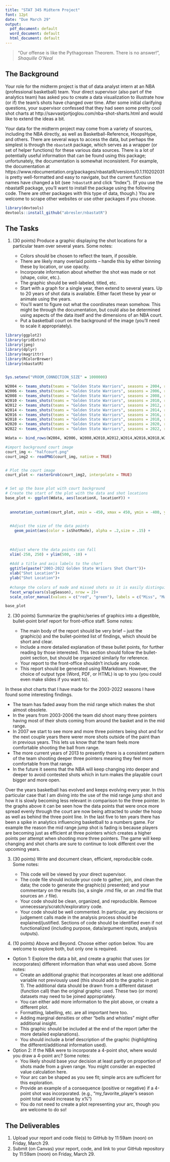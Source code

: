 ```yaml
---
title: "STAT 345 Midterm Project"
font: 12pt
date: "Due March 29"
output:
  pdf_document: default
  word_document: default
  html_document: default
---
```


> "Our offense is like the Pythagorean Theorem. There is no answer!", _Shaquille O'Neal_

## The Background

Your role for the midterm project is that of data analyst intern at an NBA (professional basketball) team. Your direct supervisor (also part of the analytics team) has asked you to create a data visualization to illustrate how (or if) the team's shots have changed over time. After some initial clarifying questions, your supervisor confessed that they had seen some pretty cool shot charts at http://savvastjortjoglou.com/nba-shot-sharts.html and would like to extend the ideas a bit. 

Your data for the midterm project may come from a variety of sources, including the NBA directly, as well as Basketball-Reference, HoopsHype, and others. There are several ways to access the data, but perhaps the simplest is through the `nbastatR` package, which serves as a wrapper (or set of helper functions) for these various data sources. There is a lot of potentially useful information that can be found using this package; unfortunately, the documentation is somewhat inconsistent. For example, the documentation at https://www.rdocumentation.org/packages/nbastatR/versions/0.1.110202031 is pretty well-formatted and easy to navigate, but the current function names have changed a bit (see `?nbastatR` and click "Index"). (If you use the nbastatR package, you'll want to install the package using the following code. There are other packages with this type of data, though.) You are welcome to scrape other websites or use other packages if you choose.

```r

library(devtools)
devtools::install_github("abresler/nbastatR")


```

## The Tasks

1. (30 points) Produce a graphic displaying the shot locations for a particular team over several years. Some notes:

   - Colors should be chosen to reflect the team, if possible.
   - There are likely many overlaid points -- handle this by either binning these by location, or use opacity.
   - Incorporate information about whether the shot was made or not (shape, color, etc.).
   - The graphic should be well-labeled, titled, etc.
   - Start with a graph for a single year, then extend to several years. Up to 20 years of shot data is available. Either facet these by year or animate using the years.
   - You'll want to figure out what the coordinates mean somehow. This might be through the documentation, but could also be determined using aspects of the data itself and the dimensions of an NBA court.
    - Put a basketball court on the background of the image (you'll need to scale it appropriately).
    
```r
library(ggplot2)
library(gridExtra)
library(jpeg)
library(dplyr)
library(magrittr)
library(RColorBrewer)
library(nbastatR)


Sys.setenv("VROOM_CONNECTION_SIZE" = 1000000)

W2004 <- teams_shots(teams = "Golden State Warriors", seasons = 2004, return_message = F)
W2006 <- teams_shots(teams = "Golden State Warriors", seasons = 2006, return_message = F)
W2008 <- teams_shots(teams = "Golden State Warriors", seasons = 2008, return_message = F)
W2010 <- teams_shots(teams = "Golden State Warriors", seasons = 2010, return_message = F)
W2012 <- teams_shots(teams = "Golden State Warriors", seasons = 2012, return_message = F)
W2014 <- teams_shots(teams = "Golden State Warriors", seasons = 2014, return_message = F)
W2016 <- teams_shots(teams = "Golden State Warriors", seasons = 2016, return_message = F)
W2018 <- teams_shots(teams = "Golden State Warriors", seasons = 2018, return_message = F)
W2020 <- teams_shots(teams = "Golden State Warriors", seasons = 2020, return_message = F)
W2022 <- teams_shots(teams = "Golden State Warriors", seasons = 2022, return_message = F)

Wdata <- bind_rows(W2004, W2006, W2008,W2010,W2012,W2014,W2016,W2018,W2020,W2022)
```


```r
#import background court image
court_img <- "halfcourt.png"
court_img2 <- readPNG(court_img, native = TRUE)


# Plot the court image
court_plot <- rasterGrob(court_img2, interpolate = TRUE)


# Set up the base plot with court background
# Create the start of the plot with the data and shot locations
base_plot <- ggplot(Wdata, aes(locationX, locationY)) +
  
  
  annotation_custom(court_plot, xmin = -450, xmax = 450, ymin = -400, ymax = 70) +

  
  #Adjust the size of the data points 
    geom_point(aes(color = isShotMade), alpha = .2,size = .15) +
  
  
  
  #Adjust where the data points can fall
  xlim(-250, 250) + ylim(500, -10) +
  
  #Add a title and axis labels to the chart 
  ggtitle(paste("2003-2022 Golden State Wriiors Shot Chart"))+
  xlab("Shot Location")+
  ylab("Shot Location")+
  
  #change the colors of made and missed shots so it is easily distinguishable 
  facet_wrap(vars(slugSeason), nrow = 2)+
  scale_color_manual(values = c("red", "green"), labels = c("Miss", "Make"), name = "Result")

base_plot

```
2. (30 points) Summarize the graphic/series of graphics into a digestible, bullet-point brief report for front-office staff. Some notes:

   - The main body of the report should be very brief -- just the graphic(s) and the bullet-pointed list of findings, which should be short and clear.
   - Include a more detailed explanation of these bullet points, for further reading by those interested. This section should follow the bullet-point section, but should be organized similarly for reference. 
   - Your report to the front-office shouldn't include any code.
   - This report should be generated using RMarkdown. However, the choice of output type (Word, PDF, or HTML) is up to you (you could even make slides if you want to). 
   
In these shot charts that I have made for the 2003-2022 seasons I have found some interesting findings.

- The team has faded away from the mid range which makes the shot almost obsolete.
- In the years from 2003-2006 the team did shoot many three pointers having most of their shots coming from around the basket and in the mid range.
- In 2007 we start to see more and more three pointers being shot and for the next couple years there werer more shots outside of the paint than in previous years. This lets us know that the team feels more comfortable shooting the ball from range.
- The more current years of 2013 to presently there is a consistent pattern of the team shooting deeper three pointers meaning they feel more comfortable from that range.
- In the future it seems that the NBA will keep changing into deeper and deeper to avoid contested shots which in turn makes the playable court bigger and more open. 
   
Over the years basketball has evolved and keeps evolving every year. In this particular case that I am diving into the use of the mid range jump shot and how it is slowly becoming less relevant in comparison to the three pointer. In the graphs above it can be seen how the data points that were once more spread evenly through the court are now being attracted to under the hoop as well as behind the three point line. In the last five to ten years there has been a spike in analytics influencing basketball to a numbers game. For example the reason the mid range jump shot is fading is because players are becoming just as efficient at three pointers which creates a higher points per attempt when shooting more three pointers. The game will keep changing and shot charts are sure to continue to look different over the upcoming years.    

3. (30 points) Write and document clean, efficient, reproducible code. Some notes:

   - This code will be viewed by your direct supervisor.
   - The code file should include your code to gather, join, and clean the data; the code to generate the graphic(s) presented; and your commentary on the results (so, a single .rmd file, or an .rmd file that sources an .r file).
   - Your code should be clean, organized, and reproducible. Remove unnecessary/scratch/exploratory code.
   - Your code should be well commented. In particular, any decisions or judgement calls made in the analysis process should be explained/justified. Sections of code should be identified even if not functionalized (including purpose, data/argument inputs, analysis outputs).
   
4. (10 points) Above and Beyond. Choose either option below. You are welcome to explore both, but only one is required. 

  - Option 1: Explore the data a bit, and create a graphic that uses (or incorporates) different information than what was used above. Some notes:
    - Create an additional graphic that incorporates at least one additional variable not previously used (this should add to the graphic in part 1). The additional data should be drawn from a different dataset (function call) than the original graphic used. These two (or more) datasets may need to be joined appropriately.
    - You can either add more information to the plot above, or create a different plot. 
     - Formatting, labelling, etc. are all important here too.
    - Adding marginal densities or other "bells and whistles" might offer additional insight.
    - This graphic should be included at the end of the report (after the more detailed explanations). 
     - You should include a brief description of the graphic (highlighting the different/additional information used).
  - Option 2: If the NBA were to incorporate a 4-point shot, where would you draw a 4-point arc? Some notes:
    - You likely should base your decision at least partly on proportion of shots made from a given range. You might consider an expected value calculation here.
    - Your arc can be shaped as you see fit; simple arcs are sufficient for this exploration.
    - Provide an example of a consequence (positive or negative) if a 4-point shot was incorporated. (e.g., "my_favorite_player's season point total would increase by x%")
    - You do not need to create a plot representing your arc, though you are welcome to do so!

  
## The Deliverables

1. Upload your report and code file(s) to GitHub by 11:59am (noon) on Friday, March 29.
2. Submit (on Canvas) your report, code, and link to your GitHub repository by 11:59am (noon) on Friday, March 29.
  
  
  
  


